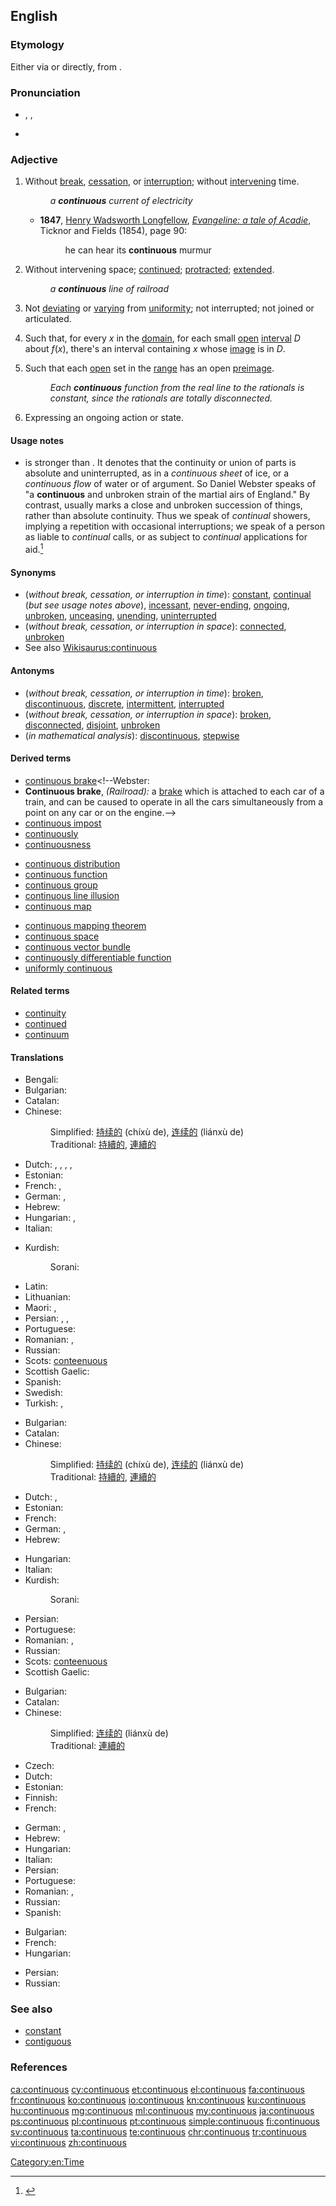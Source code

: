 ==English==
{{wikipedia|Continuity|lang=en}}

===Etymology===
Either via {{etyl|fr|en}} or directly, from {{etyl|la|en}} {{term|lang=la|continuus}}.

===Pronunciation===
* {{enPR|kən-tĭnʹyo͞o-əs}}, {{IPA|/kənˈtɪnjuəs/}}, {{X-SAMPA|/k@n"tInju@s/}}
* {{audio|en-us-continuous.ogg|Audio (US)}}

===Adjective===
{{en-adj|-}}

# Without [[break]], [[cessation]], or [[interruption]]; without [[intervene|intervening]] time.
#: ''a '''continuous''' current of electricity''
#* '''1847''', [[w:Henry Wadsworth Longfellow|Henry Wadsworth Longfellow]], [[s:Evangeline:_A_Tale_of_Acadie|''Evangeline: a tale of Acadie'']], Ticknor and Fields (1854), page 90:
#*: he can hear its '''continuous''' murmur
# Without intervening space; [[continue]]d; [[protract]]ed; [[extend]]ed.
#: ''a '''continuous''' line of railroad''
# {{context|botany|lang=en}} Not [[deviate|deviating]] or [[vary]]ing from [[uniformity]]; not interrupted; not joined or articulated.
# {{context|analysis|of a [[function]]|lang=en}} Such that, for every <math>x</math> in the [[domain]], for each small [[open]] [[interval]] <math>D</math> about <math>f(x)</math>, there's an interval containing <math>x</math> whose [[image]] is in <math>D</math>.
# {{context|mathematics|more generally|of a function|lang=en}} Such that each [[open]] set in the [[range]] has an open [[preimage]].
#: ''Each '''continuous''' function from the real line to the rationals is constant, since the rationals are totally disconnected.''
# {{context|grammar|lang=en}} Expressing an ongoing action or state.

====Usage notes====
* {{term||Continuous|lang=en}} is stronger than {{term|continual|lang=en}}. It denotes that the continuity or union of parts is absolute and uninterrupted, as in a ''continuous sheet'' of ice, or a ''continuous flow'' of water or of argument. So Daniel Webster speaks of "a '''continuous''' and unbroken strain of the martial airs of England." By contrast, {{term|continual|lang=en}} usually marks a close and unbroken succession of things, rather than absolute continuity. Thus we speak of ''continual'' showers, implying a repetition with occasional interruptions; we speak of a person as liable to ''continual'' calls, or as subject to ''continual'' applications for aid.<ref>{{R:Brians 2008|continual|continual/continuous}}</ref>

====Synonyms====
* (''without break, cessation, or interruption in time''): [[constant]], [[continual]] (''but see usage notes above''), [[incessant]], [[never-ending]], [[ongoing]], [[unbroken]], [[unceasing]], [[unending]], [[uninterrupted]]
* (''without break, cessation, or interruption in space''): [[connected]], [[unbroken]]
* See also [[Wikisaurus:continuous]]

====Antonyms====
* (''without break, cessation, or interruption in time''): [[broken]], [[discontinuous]], [[discrete]], [[intermittent]], [[interrupted]]
* (''without break, cessation, or interruption in space''): [[broken]], [[disconnected]], [[disjoint]], [[unbroken]]
* (''in mathematical analysis''): [[discontinuous]], [[stepwise]]
<!--where does this one, from Webster, belong? [[batch]]-->

====Derived terms====
* [[continuous brake]]<!--Webster:
* '''Continuous brake''', ''(Railroad):'' a [[brake]] which is attached to each car of a train, and can be caused to operate in all the cars simultaneously from a point on any car or on the engine.-->
* [[continuous impost]]<!--Webster: *'''Continuous impost'''. See [[Impost]].-->
* [[continuously]]
* [[continuousness]]

{{rel-top|in mathematics}} <!-- from the index of MathWorld -->
* [[continuous distribution]]
* [[continuous function]]
* [[continuous group]]
* [[continuous line illusion]]
* [[continuous map]]
{{rel-mid}}
* [[continuous mapping theorem]]
* [[continuous space]]
* [[continuous vector bundle]]
* [[continuously differentiable function]]
* [[uniformly continuous]]
{{rel-bottom}}

====Related terms====
* [[continuity]]
* [[continued]]
* [[continuum]]

====Translations====
{{trans-top|without break, cessation, or interruption in time}}
* Bengali: {{t-|bn|অনবচ্ছিন্ন|sc=Beng}}
* Bulgarian: {{t+|bg|непрекъснат}}
* Catalan: {{t-|ca|continu}}
* Chinese: {{attention|cmn}}
*: Simplified: [[持续的]] (chíxù de), [[连续的]] (liánxù de)
*: Traditional: [[持續的]], [[連續的]]
* Dutch: {{t+|nl|continu}}, {{t+|nl|voortdurend}}, {{t-|nl|ononderbroken}}, {{t+|nl|aanhoudend}}, {{t-|nl|onophoudelijk}}
* Estonian: {{t-|et|pidev}}
* French: {{t+|fr|continu}}, {{t+|fr|continuel}}
* German: {{t+|de|kontinuierlich}}, {{t+|de|stetig}}
* Hebrew: {{t+|he|רציף|tr=ratsíf}}
* Hungarian: {{t+|hu|folytonos}}, {{t+|hu|folyamatos}}
* Italian: {{t+|it|continuo}}
{{trans-mid}}
* Kurdish:
*: Sorani: {{t+|ku|به‌رده‌وام|tr=berdewam|sc=ku-Arab}}
* Latin: {{t-|la|continuus}}
* Lithuanian: {{t-|lt|tolydinis}}
* Maori: {{t|mi|tāhuhu}}, {{t|mi|rōnaki}}
* Persian: {{t+|fa|مداوم|tr=modâvem|sc=fa-Arab}}, {{t+|fa|مستمر|tr=mostamar|sc=fa-Arab}}, {{t|fa|بی‌وقفه|tr=bê-vaqfe|sc=fa-Arab}}
* Portuguese: {{t+|pt|contínuo}}
* Romanian: {{t+|ro|continuu|m|n}}, {{t-|ro|neîntrerupt|m|n}}
* Russian: {{t+|ru|непрерывный|tr=njeprjerývnyj}}
* Scots: [[conteenuous]]
* Scottish Gaelic: {{t-|gd|sìor}}
* Spanish: {{t+|es|continuo}}
* Swedish: {{t+|sv|kontinuerlig}}
* Turkish: {{t+|tr|sürekli}},  {{t+|tr|devamlı}}
{{trans-bottom}}

{{trans-top|without break, cessation, or interruption in space}}
* Bulgarian: {{t+|bg|непрекъснат}}
* Catalan: {{t-|ca|continu}}
* Chinese: {{attention|cmn}}
*: Simplified: [[持续的]] (chíxù de), [[连续的]] (liánxù de)
*: Traditional: [[持續的]], [[連續的]]
* Dutch: {{t+|nl|continu}}, {{t-|nl|ononderbroken}}
* Estonian: {{t-|et|pidev}}
* French: {{t+|fr|continu}}
* German: {{t+|de|kontinuierlich}}, {{t+|de|stetig}}
* Hebrew: {{t+|he|רציף|tr=ratsíf}}
{{trans-mid}}
* Hungarian: {{t+|hu|folyamatos}}
* Italian: {{t+|it|continuo}}
* Kurdish:
*: Sorani: {{t+|ku|به‌رده‌وام|tr=berdewam|sc=ku-Arab}}
* Persian: {{t+|fa|پیوسته|tr=peyvaste|sc=fa-Arab}}
* Portuguese: {{t+|pt|contínuo}}
* Romanian: {{t+|ro|continuu|m|n}}, {{t-|ro|neîntrerupt|m|n}}
* Russian: {{t+|ru|непрерывный|tr=neprerývnyj}}
* Scots: [[conteenuous]]
* Scottish Gaelic: {{t-|gd|sìor}}
{{trans-bottom}}

{{trans-top|in botany}}
{{trans-mid}}
{{trans-bottom}}

{{trans-top|in mathematical analysis}}
* Bulgarian: {{t+|bg|непрекъснат}}
* Catalan: {{t-|ca|continu}}
* Chinese: {{attention|cmn}}
*: Simplified: [[连续的]] (liánxù de)
*: Traditional: [[連續的]]
* Czech: {{t-|cs|spojitý|m}}
* Dutch: {{t+|nl|continu}}
* Estonian: {{t-|et|pidev}}
* Finnish: {{t+|fi|jatkuva}}
* French: {{t+|fr|continu}}
{{trans-mid}}
* German: {{t+|de|kontinuierlich}}, {{t+|de|stetig}}
* Hebrew: {{t+|he|רציף|tr=ratsíf}}
* Hungarian: {{t+|hu|folytonos}}
* Italian: {{t+|it|continuo}}
* Persian: {{t+|fa|پیوسته|tr=peyvaste|sc=fa-Arab}}
* Portuguese: {{t+|pt|contínuo}}
* Romanian: {{t+|ro|continuu|m|n}}, {{t-|ro|neîntrerupt|m|n}}
* Russian: {{t+|ru|непрерывный|tr=neprerývnyj}}
* Spanish: {{t+|es|continuo}}
{{trans-bottom}}

{{trans-top|in grammar}}
* Bulgarian: {{t+|bg|продължителен|tr=prodălžitelen}}
* French: {{t+|fr|continu}}
* Hungarian: {{t+|hu|folyamatos}}
{{trans-mid}}
* Persian: {{t+|fa|استمراری|tr=estemrâri|sc=fa-Arab}}
* Russian: {{t+|ru|длительный|tr=dlitel'nýj}}
{{trans-bottom}}

===See also===
* [[constant]]
* [[contiguous]]

===References===
<references />

[[Category:en:Time]]

[[ca:continuous]]
[[cy:continuous]]
[[et:continuous]]
[[el:continuous]]
[[fa:continuous]]
[[fr:continuous]]
[[ko:continuous]]
[[io:continuous]]
[[kn:continuous]]
[[ku:continuous]]
[[hu:continuous]]
[[mg:continuous]]
[[ml:continuous]]
[[my:continuous]]
[[ja:continuous]]
[[ps:continuous]]
[[pl:continuous]]
[[pt:continuous]]
[[simple:continuous]]
[[fi:continuous]]
[[sv:continuous]]
[[ta:continuous]]
[[te:continuous]]
[[chr:continuous]]
[[tr:continuous]]
[[vi:continuous]]
[[zh:continuous]]